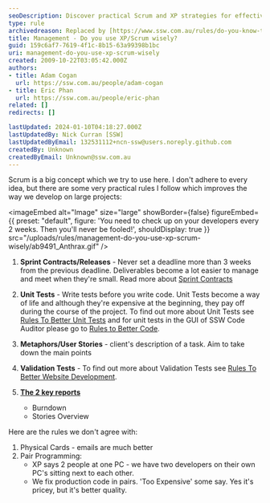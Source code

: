 ```yaml
---
seoDescription: Discover practical Scrum and XP strategies for effective large-scale project management
type: rule
archivedreason: Replaced by [https://www.ssw.com.au/rules/do-you-know-the-8-steps-to-scrum](/rules/do-you-know-the-8-steps-to-scrum)
title: Management - Do you use XP/Scrum wisely?
guid: 159c6af7-7619-4f1c-8b15-63a99398b1bc
uri: management-do-you-use-xp-scrum-wisely
created: 2009-10-22T03:05:42.000Z
authors:
- title: Adam Cogan
  url: https://ssw.com.au/people/adam-cogan
- title: Eric Phan
  url: https://ssw.com.au/people/eric-phan
related: []
redirects: []

lastUpdated: 2024-01-10T04:18:27.000Z
lastUpdatedBy: Nick Curran [SSW]
lastUpdatedByEmail: 132531112+ncn-ssw@users.noreply.github.com
createdBy: Unknown
createdByEmail: Unknown@ssw.com.au
---
```


Scrum is a big concept which we try to use here. I don't adhere to every idea, but there are some very practical rules I follow which improves the way we develop on large projects:

<imageEmbed
  alt="Image"
  size="large"
  showBorder={false}
  figureEmbed={{
    preset: "default",
    figure: 'You need to check up on your developers every 2 weeks. Then you\'ll never be fooled!',
    shouldDisplay: true
  }}
  src="/uploads/rules/management-do-you-use-xp-scrum-wisely/ab9491_Anthrax.gif"
/>

1. **Sprint Contracts/Releases** - Never set a deadline more than 3 weeks from the previous deadline. Deliverables become a lot easier to manage and meet when they're small. Read more about [Sprint Contracts](/do-you-create-a-sprint-forecast-aka-the-functionality-that-will-be-developed-during-the-sprint)

2. **Unit Tests** - Write tests before you write code. Unit Tests become a way of life and although they're expensive at the beginning, they pay off during the course of the project. To find out more about Unit Tests see [Rules To Better Unit Tests](/rules-to-better-unit-tests) and for unit tests in the GUI of SSW Code Auditor please go to [Rules to Better Code](/rules-to-better-code).

3. **Metaphors/User Stories** - client's description of a task. Aim to take down the main points

4. **Validation Tests** - To find out more about Validation Tests see [Rules To Better Website Development](/rules-to-better-website-development-asp-net).

5. **[The 2 key reports](/reports-do-you-schedule-the-burndown-and-stories-overview-reports-to-be-emailed-to-the-team-every-day)**
    * Burndown
    * Stories Overview

Here are the rules we don't agree with:

1. Physical Cards - emails are much better
2. Pair Programming:
    * XP says 2 people at one PC - we have two developers on their own PC's sitting next to each other.
    * We fix production code in pairs. 'Too Expensive' some say. Yes it's pricey, but it's better quality.
